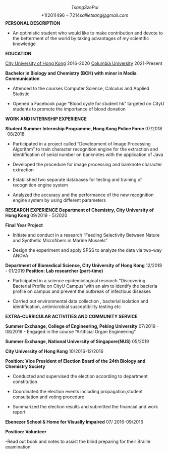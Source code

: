 


$$ Tsang Sze Pui $$
$$ +1 (201) 496-7214            sallietsang@gmail.com $$
__PERSONAL DESCRIPTION__


- An optimistic student who would like to make contribution and devote to the betterment of the world
by taking advantages of my scientific knowledge


__EDUCATION__    

[City University of Hong Kong](https://www.cityu.edu.hk/)    2016-2020
[Columbia University](https://www.columbia.edu/)             2021-Present 


__Bachelor in Biology and Chemistry (BCH) with minor in Media Communication__


- Attended to the courses Computer Science, Calculus and Applied Statistic

- Opened a Facebook page “Blood cycle for student hk” targeted on CityU students to
promote the importance of blood donation

__WORK AND INTERNSHIP EXPERIENCE__


__Student Summer Internship Programme, Hong Kong Police Force__ 07/2018 -08/2018

- Participated in a project called “Development of Image Processing Algorithm” to train
character recognition engine for the extraction and identification of serial number on
banknotes with the application of Java

-  Developed the procedure for image processing and banknote character extraction

-  Established two separate databases for testing and training of recognition engine system

-  Analyzed the accuracy and the performance of the new recognition engine system by
using different parameters

__RESEARCH EXPERIENCE__
__Department of Chemistry, City University of Hong Kong__    09/2019 - 5/2020


__Final Year Project__

-  Initiate and conduct in a research “Feeding Selectivity Between Nature and Synthetic
Microfibers in Marine Mussels”

- Design the experiment and apply SPSS to analyze the data via two-way ANOVA



__Department of Biomedical Science, City University of Hong Kong__   12/2018 - 01/2019
__Position: Lab researcher (part-time)__

- Participated in a science epidemiological research “Discovering Bacterial Profile on
CityU Campus”with an aim to identify the bacteria profile on campus and prevent the
outbreak of infectious diseases

-  Carried out environmental data collection , bacterial isolation and identification,
antimicrobial susceptibility testing etc



__EXTRA-CURRICULAR ACTIVITIES AND COMMUNITY SERVICE__

__Summer Exchange, College of Engineering, Peking University__    07/2019 - 08/2019
-  Engaged in the course “Artificial Organ Engineering”


__Summer Exchange, National University of Singapore(NUS)__ 05/2019

__City University of Hong Kong__    10/2016-12/2016

__Position: Vice President of Election Board of the 24th Biology and Chemistry Society__

- Conducted and supervised the election according to department constitution

- Coordinated the election events including propagation,student consultation and voting
procedure

-  Summarized the election results and submitted the financial and work report


__Ebenezer School & Home for Visually Impaired__  07/ 2016-09/2016

__Position: Volunteer__

-Read out book and notes to assist the blind preparing for their Braille examination

